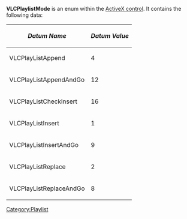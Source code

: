 '''VLCPlaylistMode''' is an enum within the [[ActiveX|ActiveX control]].  It contains the following data:
{|
! scope="col" |'''''Datum Name'''''
! scope="col" |'''''Datum Value'''''
|-
|VLCPlayListAppend
|4
|-
|VLCPlayListAppendAndGo
|12
|-
|VLCPlayListCheckInsert
|16
|-
|VLCPlayListInsert
|1
|-
|VLCPlayListInsertAndGo
|9
|-
|VLCPlayListReplace
|2
|-
|VLCPlayListReplaceAndGo
|8
|}


[[Category:Playlist]]